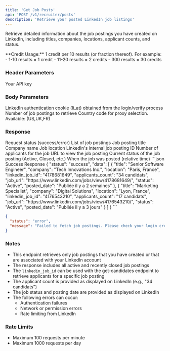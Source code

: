 ```yaml
---
title: 'Get Job Posts'
api: 'POST /v1/recruiter/posts'
description: 'Retrieve your posted LinkedIn job listings'
---
```


Retrieve detailed information about the job postings you have created on LinkedIn, including titles, companies, locations, applicant counts, and status.

<Note>
  **Credit Usage:** 1 credit per 10 results (or fraction thereof). For example:
  - 1-10 results = 1 credit
  - 11-20 results = 2 credits
  - 300 results = 30 credits
</Note>

### Header Parameters

<ParamField header="x-api-key" type="string" required>
  Your API key
</ParamField>

### Body Parameters

<ParamField body="login_cookie" type="string" required>
  LinkedIn authentication cookie (li_at) obtained from the login/verify process
</ParamField>

<ParamField body="total_results" type="number" default="10">
  Number of job postings to retrieve
</ParamField>

<ParamField body="country" type="string" default="FR">
  Country code for proxy selection. Available: (US,UK,FR)
</ParamField>

### Response

<ResponseField name="status" type="string">
  Request status (success/error)
</ResponseField>

<ResponseField name="data" type="array">
  List of job postings
</ResponseField>

<ResponseField name="data[].title" type="string">
  Job posting title
</ResponseField>

<ResponseField name="data[].company" type="string">
  Company name
</ResponseField>

<ResponseField name="data[].location" type="string">
  Job location
</ResponseField>

<ResponseField name="data[].linkedin_job_id" type="string">
  LinkedIn's internal job posting ID
</ResponseField>

<ResponseField name="data[].applicants_count" type="string">
  Number of applicants for the job
</ResponseField>

<ResponseField name="data[].job_url" type="string">
  URL to view the job posting
</ResponseField>

<ResponseField name="data[].status" type="string">
  Current status of the job posting (Active, Closed, etc.)
</ResponseField>

<ResponseField name="data[].posted_date" type="string">
  When the job was posted (relative time)
</ResponseField>

<ResponseExample>
```json Success Response
{
  "status": "success",
  "data": [
    {
      "title": "Senior Software Engineer",
      "company": "Tech Innovations Inc.",
      "location": "Paris, France",
      "linkedin_job_id": "4178681649",
      "applicants_count": "34 candidats",
      "job_url": "https://www.linkedin.com/jobs/view/4178681649/",
      "status": "Active",
      "posted_date": "Publiée il y a 2 semaines"
    },
    {
      "title": "Marketing Specialist",
      "company": "Digital Solutions",
      "location": "Lyon, France",
      "linkedin_job_id": "4176543210",
      "applicants_count": "17 candidats",
      "job_url": "https://www.linkedin.com/jobs/view/4176543210/",
      "status": "Active",
      "posted_date": "Publiée il y a 3 jours"
    }
  ]
}
```

```json Error Response
{
  "status": "error",
  "message": "Failed to fetch job postings. Please check your login credentials."
}
```
</ResponseExample>

### Notes
- This endpoint retrieves only job postings that you have created or that are associated with your LinkedIn account
- The response includes all active and recently closed job postings
- The `linkedin_job_id` can be used with the get-candidates endpoint to retrieve applicants for a specific job posting
- The applicant count is provided as displayed on LinkedIn (e.g., "34 candidats")
- The job status and posting date are provided as displayed on LinkedIn
- The following errors can occur:
  - Authentication failures
  - Network or permission errors
  - Rate limiting from LinkedIn

### Rate Limits
- Maximum 100 requests per minute
- Maximum 1000 requests per day